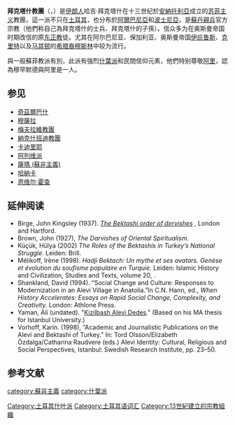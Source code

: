 {{Infobox organization
| name = 拜克塔什教团<ref name="BEKTĀŠĪYA">[http://www.iranicaonline.org/articles/bektasiya Encyclopedia Iranica, "BEKTĀŠĪYA"]</ref><br />拜克塔什的[[德尔维希|德尔维希]]教团
| image = File:Kryegjyshata Botërore Bektashiane.svg
| size = 150px
| abbreviation = 拜克塔什/拜克塔什教团/{{tsl|en|Bektashism and folk religion|拜克塔什主义}}
| formation = 1501
| headquarters = [[地拉那|地拉那]]
| type = 德尔维希修会
| leader_title = 德德巴巴
| leader_name = {{tsl|en|Baba Mondi|巴巴·蒙迪}}
| key_people = *{{tsl|en|Haji Bektash|哈吉·拜克塔什}}<ref>[http://www.iranicaonline.org/articles/bektas-haji-d Encyclopedia Iranica, "ḤĀJĪ BEKTĀŠ"]</ref> – 教团主保
*“至大者”阿里·阿尔（阿里·阿尔阿拉）<ref name="ʿAlī al-Aʿlā">[http://www.iranicaonline.org/articles/ali-al-ala-d ʿALĪ AL-AʿLĀ (d. 822/1419), also known as Amīr Sayyed ʿAlī, principal successor of Fażlallāh Astarābādī, founder of the Ḥorūfī sect.]</ref> -组织的重构者，引入了{{tsl|en|Fazlallah Astarabadi (Naimi)|法兹拉拉·阿斯塔拉巴迪|纳伊米}}的理念<ref name="IranicaHamidAlgar">[http://www.iranicaonline.org/articles/astarabadi-fazlallah-sehab-al-din-b Encyclopedia Iranica, "ASTARĀBĀDĪ, FAŻLALLĀH" (d. 796/1394), founder of the Ḥorūfī religion, H. Algar]</ref>
}}
'''拜克塔什教團'''（{{lang-sq|Tarikati Bektashi}}，{{lang-tr|Bektaşi Tarîkatı}}）是[[伊朗人|伊朗人]]哈吉·拜克塔什在十三世纪於[[安納托利亞|安納托利亞]]成立的[[苏菲主义|苏菲主义]]教團，這一派不只在[[土耳其|土耳其]]，也分布於[[阿爾巴尼亞|阿爾巴尼亞]]和[[波斯尼亚区|波士尼亞]]，是[[蘇丹親兵|蘇丹親兵]]官方宗教（他們称自己為拜克塔什的士兵、拜克塔什的子孫）。信众多为在奥斯曼帝国时期改信的原[[东正教|东正教]]徒。尤其在阿尔巴尼亚、保加利亚、奥斯曼帝国[[伊庇鲁斯|伊庇鲁斯]]、[[克里特|克里特]]以及[[馬其頓|马其顿]]的[[希腊裔穆斯林|希腊裔穆斯林]]中较为流行。

與一般蘇菲教派有別，此派有強烈[[什葉派|什葉派]]和民間信仰元素，他們特别尊敬[[阿里·本·阿比·塔利卜|阿里]]，認為穆罕默德與阿里是一人。

==参见==
* [[奇茲爾巴什|奇茲爾巴什]]
* [[穆薩拉|穆薩拉]]
* [[梅夫拉維教團|梅夫拉維教團]]
* [[納克什班迪教團|納克什班迪教團]]
* [[卡迪里耶|卡迪里耶]]
* [[阿列维派|阿列维派]] 
* [[薩瑪_(蘇非主義)|薩瑪 (蘇非主義)]]
* [[哈納卡|哈納卡]]
* [[恩维尔·霍查|恩维尔·霍查]]

==延伸阅读==
{{Refbegin|2}}
* Birge, John Kingsley (1937). [http://www.hermetics.org/bektashi.html ''The Bektashi order of dervishes''] {{Wayback|url=http://www.hermetics.org/bektashi.html |date=20120212142014 }}, London and Hartford.
* Brown, John (1927), ''The Darvishes of Oriental Spiritualism.''
* Küçük, Hülya (2002) ''The Roles of the Bektashis in Turkey’s National Struggle.'' Leiden: Brill.
* Mélikoff, Irène (1998). ''Hadji Bektach: Un mythe et ses avatars. Genèse et évolution du soufisme populaire en Turquie.'' Leiden: Islamic History and Civilization, Studies and Texts, volume 20, {{ISBN|90-04-10954-4}}.
* Shankland, David (1994). “Social Change and Culture: Responses to Modernization in an Alevi Village in Anatolia.”In  C.N. Hann, ed., ''When History Accelerates: Essays on Rapid Social Change, Complexity, and Creativity.'' London: Athlone Press.
* Yaman, Ali (undated). "[https://web.archive.org/web/20131022200049/http://www.alevibektasi.org/dedes.htm Kizilbash Alevi Dedes]." (Based on his MA thesis for Istanbul University.)
* Vorhoff, Karin. (1998), “Academic and Journalistic Publications on the Alevi and Bektashi of Turkey.” In: Tord Olsson/Elizabeth Özdalga/Catharina Raudvere (eds.) Alevi Identity: Cultural, Religious and Social Perspectives, Istanbul: Swedish Research Institute, pp. 23–50.
{{Refend}}

==参考文献==
{{Reflist}}

[[category:蘇非主義|category:蘇非主義]]
[[category:什葉派|category:什葉派]]
[[Category:土耳其什叶派|Category:土耳其什叶派]]
[[Category:土耳其语词汇|Category:土耳其语词汇]]
[[Category:13世紀建立的宗教組織|Category:13世紀建立的宗教組織]]